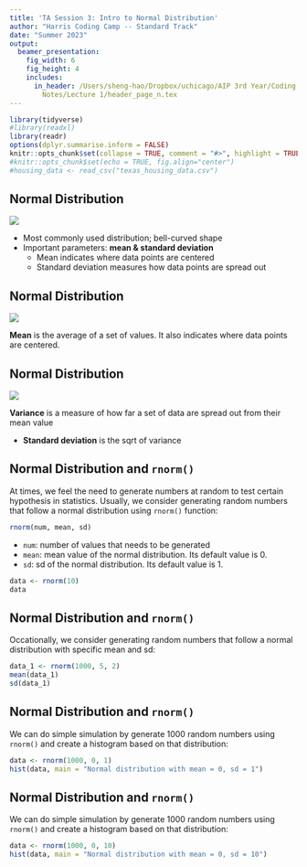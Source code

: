 ```yaml
---
title: 'TA Session 3: Intro to Normal Distribution'
author: "Harris Coding Camp -- Standard Track"
date: "Summer 2023"
output:
  beamer_presentation:
    fig_width: 6
    fig_height: 4
    includes:
      in_header: /Users/sheng-hao/Dropbox/uchicago/AIP 3rd Year/Coding Camp/Lecture
        Notes/Lecture 1/header_page_n.tex
---
```

```r
library(tidyverse)
#library(readxl)
library(readr)
options(dplyr.summarise.inform = FALSE)
knitr::opts_chunk$set(collapse = TRUE, comment = "#>", highlight = TRUE, fig.align="center")
#knitr::opts_chunk$set(echo = TRUE, fig.align="center")
#housing_data <- read_csv("texas_housing_data.csv")
```

## Normal Distribution

  ![](/Users/sheng-hao/Dropbox/uchicago/AIP 2nd Year/Coding Camp/Lecture
        Notes/Lecture 6/images/6_3.png)

  - Most commonly used distribution; bell-curved shape
  - Important parameters: **mean & standard deviation**
    - Mean indicates where data points are centered
    - Standard deviation measures how data points are spread out

## Normal Distribution

  ![](/Users/sheng-hao/Dropbox/uchicago/AIP 2nd Year/Coding Camp/Lecture
        Notes/Lecture 6/images/6_4.png)

**Mean** is the average of a set of values. It also indicates where data points are centered.

## Normal Distribution

  ![](/Users/sheng-hao/Dropbox/uchicago/AIP 2nd Year/Coding Camp/Lecture
        Notes/Lecture 6/images/6_5.png)

**Variance** is a measure of how far a set of data are spread out from their mean value

  - **Standard deviation** is the sqrt of variance
  
## Normal Distribution and `rnorm()`
\footnotesize
At times, we feel the need to generate numbers at random to test certain hypothesis in statistics. Usually, we consider generating random numbers that follow a normal distribution using `rnorm()` function:

```r
rnorm(num, mean, sd)
```

  - `num`: number of values that needs to be generated
  - `mean`: mean value of the normal distribution. Its default value is 0.
  - `sd`: sd of the normal distribution. Its default value is 1.
  
```r
data <- rnorm(10)
data
```

## Normal Distribution and `rnorm()`
\footnotesize
Occationally, we consider generating random numbers that follow a normal distribution with specific mean and sd:
```r
data_1 <- rnorm(1000, 5, 2)
mean(data_1)
sd(data_1)
```

## Normal Distribution and `rnorm()`
\footnotesize
We can do simple simulation by generate 1000 random numbers using `rnorm()` and create a histogram based on that distribution:
```r
data <- rnorm(1000, 0, 1)
hist(data, main = "Normal distribution with mean = 0, sd = 1")
```

## Normal Distribution and `rnorm()`
\footnotesize
We can do simple simulation by generate 1000 random numbers using `rnorm()` and create a histogram based on that distribution:
```r
data <- rnorm(1000, 0, 10)
hist(data, main = "Normal distribution with mean = 0, sd = 10")
```